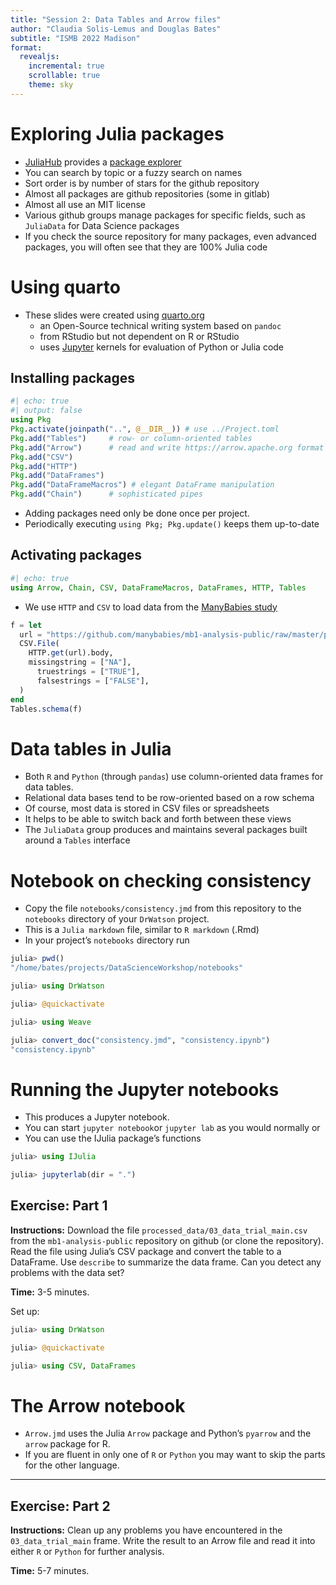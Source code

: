 ```yaml
---
title: "Session 2: Data Tables and Arrow files"
author: "Claudia Solis-Lemus and Douglas Bates"
subtitle: "ISMB 2022 Madison"
format:
  revealjs:
    incremental: true
    scrollable: true
    theme: sky
---
```


# Exploring Julia packages {.smaller}

- [JuliaHub](https://juliahub.com) provides a [package explorer](https://juliahub.com/ui/Packages)
- You can search by topic or a fuzzy search on names
- Sort order is by number of stars for the github repository
- Almost all packages are github repositories (some in gitlab)
- Almost all use an MIT license
- Various github groups manage packages for specific fields, such as `JuliaData` for Data Science packages
- If you check the source repository for many packages, even advanced packages, you will often see that they are 100% Julia code

# Using quarto

- These slides were created using [quarto.org](https://quarto.org)
    + an Open-Source technical writing system based on `pandoc`
    + from RStudio but not dependent on R or RStudio
    + uses [Jupyter](https://jupyter.org) kernels for evaluation of Python or Julia code

::: {.nonincremental}
## Installing packages
```julia
#| echo: true
#| output: false
using Pkg
Pkg.activate(joinpath("..", @__DIR__)) # use ../Project.toml
Pkg.add("Tables")     # row- or column-oriented tables
Pkg.add("Arrow")      # read and write https://arrow.apache.org format
Pkg.add("CSV")       
Pkg.add("HTTP")
Pkg.add("DataFrames") 
Pkg.add("DataFrameMacros") # elegant DataFrame manipulation
Pkg.add("Chain")      # sophisticated pipes
```

- Adding packages need only be done once per project.
- Periodically executing `using Pkg; Pkg.update()` keeps them up-to-date
:::
## Activating packages
```julia
#| echo: true
using Arrow, Chain, CSV, DataFrameMacros, DataFrames, HTTP, Tables
```

- We use `HTTP` and `CSV` to load data from the [ManyBabies study](https://github.com/manybabies/mb1-analysis-public/)
```julia
f = let
  url = "https://github.com/manybabies/mb1-analysis-public/raw/master/processed_data/02_validated_output.csv"
  CSV.File(
    HTTP.get(url).body,
    missingstring = ["NA"],
	  truestrings = ["TRUE"],
	  falsestrings = ["FALSE"],
  )
end
Tables.schema(f)
```

# Data tables in Julia


- Both `R` and `Python` (through `pandas`) use column-oriented data frames for data tables.
- Relational data bases tend to be row-oriented based on a row schema
- Of course, most data is stored in CSV files or spreadsheets
- It helps to be able to switch back and forth between these views
- The `JuliaData` group produces and maintains several packages built around a `Tables` interface

# Notebook on checking consistency

- Copy the file `notebooks/consistency.jmd` from this repository to the `notebooks` directory of your `DrWatson` project.
- This is a `Julia markdown` file, similar to `R markdown` (.Rmd)
- In your project's `notebooks` directory run

```julia
julia> pwd()
"/home/bates/projects/DataScienceWorkshop/notebooks"

julia> using DrWatson

julia> @quickactivate

julia> using Weave

julia> convert_doc("consistency.jmd", "consistency.ipynb")
"consistency.ipynb"
```

# Running the Jupyter notebooks

- This produces a Jupyter notebook.  
- You can start `jupyter notebook`or `jupyter lab` as you would normally or
- You can use the IJulia package's functions

```julia
julia> using IJulia

julia> jupyterlab(dir = ".")
```

## Exercise: Part 1

**Instructions:** Download the file `processed_data/03_data_trial_main.csv` from the `mb1-analysis-public` repository on github (or clone the repository).  Read the file using Julia's CSV package and convert the table to a DataFrame.  Use `describe` to summarize the data frame.  Can you detect any problems with the data set?

**Time:** 3-5 minutes.

Set up:
```julia
julia> using DrWatson

julia> @quickactivate

julia> using CSV, DataFrames
```

# The Arrow notebook

- `Arrow.jmd` uses the Julia `Arrow` package and Python's `pyarrow` and the `arrow` package for R.
- If you are fluent in only one of `R` or `Python` you may want to skip the parts for the other language.

---

## Exercise: Part 2

**Instructions:** Clean up any problems you have encountered in the `03_data_trial_main` frame.  Write the result to an Arrow file and read it into either `R` or `Python` for further analysis.

**Time:** 5-7 minutes.
